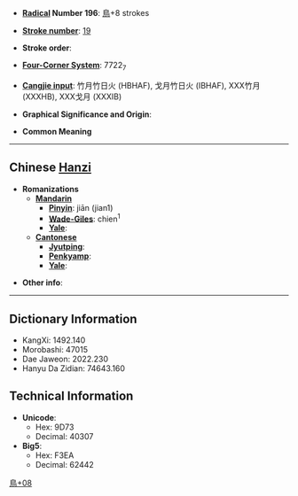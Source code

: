 * '''[[Wiktionary:Chinese radical index| Radical]] Number 196''': [[Wiktionary:Chinese radical index 鳥|鳥]]+8 strokes

* '''[[Wiktionary:Chinese total strokes index|Stroke number]]''': [[Wiktionary:Chinese total strokes index 19|19]]

* '''Stroke order''': 

* '''[[Wiktionary:Chinese four corner index|Four-Corner System]]''': 7722<sub>7</sub>

* '''[[Wiktionary:Chinese Cangjie index|Cangjie input]]''': 竹月竹日火 (HBHAF), 戈月竹日火 (IBHAF), XXX竹月 (XXXHB), XXX戈月 (XXXIB)

* '''Graphical Significance and Origin''': 

* '''Common Meaning''' [[Category:CJKV Character articles lacking a common meaning|鳥+08]]

----

== Chinese [[Hanzi]] ==

* '''Romanizations'''
** '''[[Mandarin]]'''
*** '''[[Pinyin]]''': jiān (jian1)
*** '''[[Wade-Giles]]''': chien<sup>1</sup>
*** '''[[Yale]]''': 
** '''[[Cantonese]]'''
*** '''[[Jyutping]]''':
*** '''[[Penkyamp]]''': 
*** '''[[Yale]]''': 

* '''Other info''': 

----

== Dictionary Information ==

* KangXi: 1492.140
* Morobashi: 47015
* Dae Jaweon: 2022.230
* Hanyu Da Zidian: 74643.160

== Technical Information ==

* '''Unicode''':
** Hex: 9D73
** Decimal: 40307
* '''Big5''':
** Hex: F3EA
** Decimal: 62442